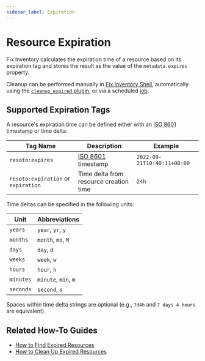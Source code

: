 ```yaml
---
sidebar_label: Expiration
---
```


# Resource Expiration

Fix Inventory calculates the expiration time of a resource based on its expiration tag and stores the result as the value of the `metadata.expires` property.

Cleanup can be performed manually in [Fix Inventory Shell](../../reference/components/shell.mdx), automatically using the [`cleanup_expired` plugin](../../reference/components/plugins/cleanup_expired.mdx), or via a scheduled [job](../automation/index.mdx#jobs).

## Supported Expiration Tags

A resource's expiration time can be defined either with an [ISO 8601](https://iso.org/iso-8601-date-and-time-format.html) timestamp or time delta:

| Tag Name                            | Description                                                              | Example                     |
| ----------------------------------- | ------------------------------------------------------------------------ | --------------------------- |
| `resoto:expires`                    | [ISO 8601](https://iso.org/iso-8601-date-and-time-format.html) timestamp | `2022-09-21T10:40:11+00:00` |
| `resoto:expiration` or `expiration` | Time delta from resource creation time                                   | `24h`                       |

Time deltas can be specified in the following units:

| Unit      | Abbreviations        |
| --------- | -------------------- |
| `years`   | `year`, `yr`, `y`    |
| `months`  | `month`, `mo`, `M`   |
| `days`    | `day`, `d`           |
| `weeks`   | `week`, `w`          |
| `hours`   | `hour`, `h`          |
| `minutes` | `minute`, `min`, `m` |
| `seconds` | `second`, `s`        |

Spaces within time delta strings are optional (e.g., `7d4h` and `7 days 4 hours` are equivalent).

## Related How-To Guides

- [How to Find Expired Resources](../../how-to-guides/search/find-expired-resources.mdx)
- [How to Clean Up Expired Resources](../../how-to-guides/cleanup/clean-up-expired-resources.mdx)
